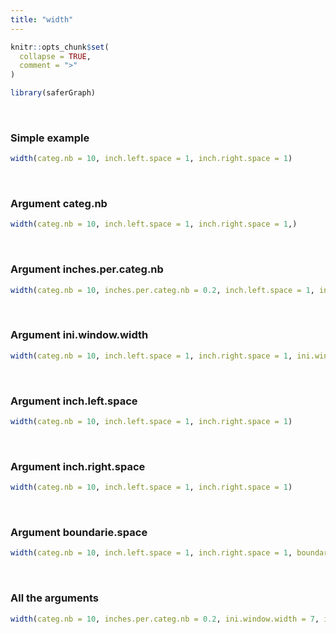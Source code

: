 ---
title: "width"
---

```{r, include = FALSE}
knitr::opts_chunk$set(
  collapse = TRUE,
  comment = ">"
)
```

```{r setup}
library(saferGraph)
```
<br>


### Simple example
```{r}
width(categ.nb = 10, inch.left.space = 1, inch.right.space = 1)
```
<br>


### Argument categ.nb
```{r}
width(categ.nb = 10, inch.left.space = 1, inch.right.space = 1,)
```
<br>

### Argument inches.per.categ.nb
```{r}
width(categ.nb = 10, inches.per.categ.nb = 0.2, inch.left.space = 1, inch.right.space = 1,)
```
<br>

### Argument ini.window.width
```{r}
width(categ.nb = 10, inch.left.space = 1, inch.right.space = 1, ini.window.width = 7)
```
<br>

### Argument inch.left.space
```{r}
width(categ.nb = 10, inch.left.space = 1, inch.right.space = 1)
```
<br>

### Argument inch.right.space
```{r}
width(categ.nb = 10, inch.left.space = 1, inch.right.space = 1)
```
<br>

### Argument boundarie.space
```{r}
width(categ.nb = 10, inch.left.space = 1, inch.right.space = 1, boundarie.space = 0.5)
```
<br>

### All the arguments
```{r}
width(categ.nb = 10, inches.per.categ.nb = 0.2, ini.window.width = 7, inch.left.space = 1, inch.right.space = 1, boundarie.space = 0.5)
```
